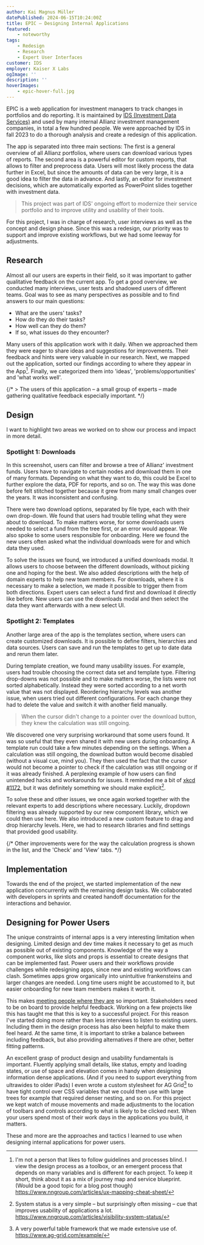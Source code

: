 ```yaml
---
author: Kai Magnus Müller
datePublished: 2024-06-15T10:24:00Z
title: EPIC – Designing Internal Applications
featured:
    - noteworthy
tags:
    - Redesign
    - Research
    - Expert User Interfaces
customer: IDS
employer: Kaiser X Labs
ogImage: ''
description: '' 
hoverImages:
    - epic-hover-full.jpg
---
```



EPIC is a web application for investment managers to track changes in portfolios and do reporting. It is maintained by [IDS (Investment Data Services)](https://www.idsdata.com/solutions/) and used by many internal Allianz investment management companies, in total a few hundred people. We were approached by IDS in fall 2023 to do a thorough analysis and create a redesign of this application. 

The app is separated into three main sections: The first is a general overview of all Allianz portfolios, where users can download various types of reports. The second area is a powerful editor for custom reports, that allows to filter and preprocess data. Users will most likely process the data further in Excel, but since the amounts of data can be very large, it is a good idea to filter the data in advance. And lastly, an editor for investment decisions, which are automatically exported as PowerPoint slides together with investment data.

> This project was part of IDS' ongoing effort to modernize their service portfolio and to improve utility and usability of their tools. 

For this project, I was in charge of research, user interviews as well as the concept and design phase. Since this was a redesign, our priority was to support and improve existing workflows, but we had some leeway for adjustments.

## Research 

Almost all our users are experts in their field, so it was important to gather qualitative feedback on the current app. To get a good overview, we conducted many interviews, user tests and shadowed users of different teams. Goal was to see as many perspectives as possible and to find answers to our main questions:

- What are the users' tasks?
- How do they do their tasks?
- How well can they do them?
- If so, what issues do they encounter?

Many users of this application work with it daily. When we approached them they were eager to share ideas and suggestions for improvements. Their feedback and hints were very valuable in our research. Next, we mapped out the application, sorted our findings according to where they appear in the App[^1]. Finally, we categorized them into 'ideas', 'problems/opportunities' and 'what works well'.

{/* > The users of this application – a small group of experts – made gathering qualitative feedback especially important. */}


<Figure 
    alt="An overview of one of the mappings we created. We used screenshots of the app as a basis to map out feedback and insights." 
    src="https://res.cloudinary.com/dm3a0qioc/image/upload/v1719827178/EPIC/epic-mapping-1_lpesck.png" 
    width="2000" 
    height="1000">
</Figure>

## Design

I want to highlight two areas we worked on to show our process and impact in more detail. 

### Spotlight 1: Downloads

<Figure 
    alt="The old download dropdown was very confusing. Users couldn't tell what they were going to download, or what they would be able to select." 
    src="https://res.cloudinary.com/dm3a0qioc/image/upload/v1720004274/Omni/epic-old-dl-issues-1_utlnzt.png" 
    width="1650" 
    height="910">
</Figure>

In this screenshot, users can filter and browse a tree of Allianz' investment funds. Users have to navigate to certain nodes and download them in one of many formats. Depending on what they want to do, this could be Excel to further explore the data, PDF for reports, and so on. The way this was done before felt stitched together because it grew from many small changes over the years. It was inconsistent and confusing.

There were two download options, separated by file type, each with their own drop-down. We found that users had trouble telling what they were about to download. To make matters worse, for some downloads users needed to select a fund from the tree first, or an error would appear. We also spoke to some users responsible for onboarding. Here we found the new users often asked what the individual downloads were for and which data they used.

<Figure 
    alt="To fix the feedback we received, we moved all downloads behind a single button. (The download location was also standardized by us in the new design system.) Users can now switch between them and get a short description of what each of them is for." 
    src="https://res.cloudinary.com/dm3a0qioc/image/upload/v1719845623/EPIC/epic-new-dl-1_djtifn.png" 
    width="1760" 
    height="990">
</Figure>

To solve the issues we found, we introduced a unified downloads modal. It allows users to choose between the different downloads, without picking one and hoping for the best. We also added descriptions with the help of domain experts to help new team members. For downloads, where it is necessary to make a selection, we made it possible to trigger them from both directions. Expert users can select a fund first and download it directly like before. New users can use the downloads modal and then select the data they want afterwards with a new select UI.

### Spotlight 2: Templates

Another large area of the app is the templates section, where users can create customized downloads. It is possible to define filters, hierarchies and data sources. Users can save and run the templates to get up to date data and rerun them later.

<Figure 
    alt="Users can create their own downloads with custom hierarchies, filters and data sources in the templates section." 
    src="https://res.cloudinary.com/dm3a0qioc/image/upload/v1720004274/Omni/epic-old-template-issues-1_nl1drj.png" 
    width="1650" 
    height="848">
</Figure>

During template creation, we found many usability issues. For example, users had trouble choosing the correct data set and template type. Filtering drop-downs was not possible and to make matters worse, the lists were not sorted alphabetically. Instead they were sorted according to a net worth value that was not displayed. Reordering hierarchy levels was another issue, when users tried out different configurations. For each change they had to delete the value and switch it with another field manually.

> When the cursor didn't change to a pointer over the download button, they knew the calculation was still ongoing.

We discovered one very surprising workaround that some users found. It was so useful that they even shared it with new users during onboarding. A template run could take a few minutes depending on the settings. When a calculation was still ongoing, the download button would become disabled (without a visual cue, mind you). They then used the fact that the cursor would not become a pointer to check if the calculation was still ongoing or if it was already finished. A perplexing example of how users can find unintended hacks and workarounds for issues. It reminded me a bit of [xkcd #1172](https://xkcd.com/1172/), but it was definitely something we should make explicit[^2].

<Figure 
    alt="The finished design (pictured with dummy data) with many visual improvements to hierarchy and layout." 
    src="https://res.cloudinary.com/dm3a0qioc/image/upload/v1719852377/EPIC/epic-new-template-2_rd4cxu.png" 
    width="1920" 
    height="1080" fullWidth>
</Figure>

To solve these and other issues, we once again worked together with the relevant experts to add descriptions where necessary. Luckily, dropdown filtering was already supported by our new component library, which we could then use here. We also introduced a new custom feature to drag and drop hierarchy levels. Here, we had to research libraries and find settings that provided good usability.

{/* Other improvements were for the way the calculation progress is shown in the list, and the 'Check' and 'View' tabs. */}

## Implementation

Towards the end of the project, we started implementation of the new application concurrently with the remaining design tasks. We collaborated with developers in sprints and created handoff documentation for the interactions and behavior.

## Designing for Power Users

The unique constraints of internal apps is a very interesting limitation when designing. Limited design and dev time makes it necessary to get as much as possible out of existing components. Knowledge of the way a component works, like slots and props is essential to create designs that can be implemented fast. Power users and their workflows provide challenges while redesigning apps, since new and existing workflows can clash. Sometimes apps grow organically into unintuitive frankensteins and larger changes are needed. Long time users might be accustomed to it, but easier onboarding for new team members makes it worth it.

This makes [meeting people where they are](https://productatheart.com/blog/teresa-torres-even-you-can-do-continuous-discovery-bringing-the-discovery-habits-to-every-organization#:~:text=The%20golden%20rule%20of%20organizational%20change%3A%20Meet%20people%20where%20they%20are!) so important. Stakeholders need to be on board to provide helpful feedback. Working on a few projects like this has taught me that this is key to a successful project. For this reason I've started doing more rather than less interviews to listen to existing users. Including them in the design process has also been helpful to make them feel heard. At the same time, it is important to strike a balance between including feedback, but also providing alternatives if there are other, better fitting patterns. 

An excellent grasp of product design and usability fundamentals is important. Fluently applying small details, like status, empty and loading states, or use of space and elevation comes in handy when designing information dense applications. (And if you need to support everything from ultrawides to older iPads) I even wrote a custom stylesheet for AG Grid[^3] to have tight control over CSS variables that we could then use with large trees for example that required denser nesting, and so on. For this project we kept watch of mouse movements and made adjustments to the location of toolbars and controls according to what is likely to be clicked next. When your users spend most of their work days in the applications you build, it matters. 

These and more are the approaches and tactics I learned to use when designing internal applications for power users. 


[^1]: I'm not a person that likes to follow guidelines and processes blind. I view the design process as a toolbox, or an emergent process that depends on many variables and is different for each project. To keep it short, think about it as a mix of journey map and service blueprint. (Would be a good topic for a blog post though) https://www.nngroup.com/articles/ux-mapping-cheat-sheet/

[^2]: System status is a very simple – but surprisingly often missing – cue that improves usability of applications a lot. https://www.nngroup.com/articles/visibility-system-status/

[^3]: A very powerful table framework that we made extensive use of.  https://www.ag-grid.com/example/